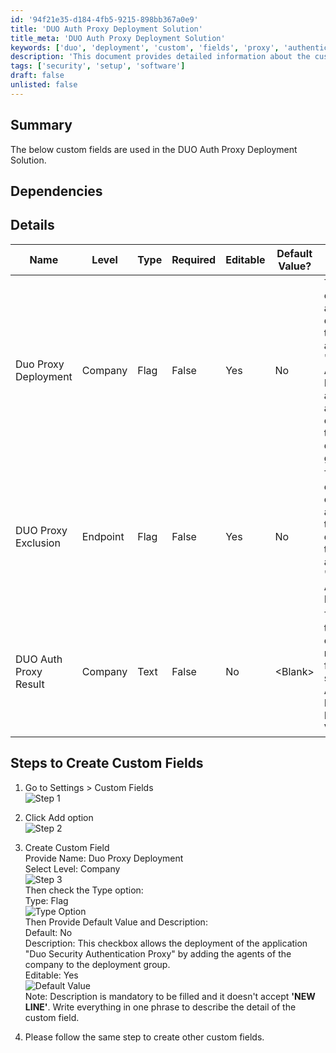 ```yaml
---
id: '94f21e35-d184-4fb5-9215-898bb367a0e9'
title: 'DUO Auth Proxy Deployment Solution'
title_meta: 'DUO Auth Proxy Deployment Solution'
keywords: ['duo', 'deployment', 'custom', 'fields', 'proxy', 'authentication', 'solution']
description: 'This document provides detailed information about the custom fields used in the DUO Auth Proxy Deployment Solution, including dependencies, field types, and step-by-step instructions for creating custom fields within the system.'
tags: ['security', 'setup', 'software']
draft: false
unlisted: false
---
```

## Summary

The below custom fields are used in the DUO Auth Proxy Deployment Solution.

## Dependencies

## Details

| Name                       | Level   | Type | Required | Editable | Default Value? | Description                                                                                                        |
|----------------------------|---------|------|----------|----------|-----------------|--------------------------------------------------------------------------------------------------------------------|
| Duo Proxy Deployment       | Company | Flag | False    | Yes      | No              | This checkbox allows the deployment of the application "Duo Security Authentication Proxy" by adding the agents of the company to the deployment group. |
| DUO Proxy Exclusion        | Endpoint| Flag | False    | Yes      | No              | This checkbox excludes the agent from the deployment of the application "Duo Security Authentication Proxy".      |
| DUO Auth Proxy Result      | Company | Text | False    | No       | \<Blank>         | This stores the success or failure result comes from the script "DUO Auth Proxy - Install/Update Latest Version". |

## Steps to Create Custom Fields

1. Go to Settings > Custom Fields  
   ![Step 1](../../../static/img/DUO-Auth-Proxy-Deployment/image_1.png)

2. Click Add option  
   ![Step 2](../../../static/img/DUO-Auth-Proxy-Deployment/image_2.png)

3. Create Custom Field  
   Provide Name: Duo Proxy Deployment  
   Select Level: Company  
   ![Step 3](../../../static/img/DUO-Auth-Proxy-Deployment/image_3.png)  
   Then check the Type option:  
   Type: Flag  
   ![Type Option](../../../static/img/DUO-Auth-Proxy-Deployment/image_4.png)  
   Then Provide Default Value and Description:  
   Default: No  
   Description: This checkbox allows the deployment of the application "Duo Security Authentication Proxy" by adding the agents of the company to the deployment group.  
   Editable: Yes  
   ![Default Value](../../../static/img/DUO-Auth-Proxy-Deployment/image_5.png)  
   Note: Description is mandatory to be filled and it doesn't accept **'NEW LINE'**. Write everything in one phrase to describe the detail of the custom field.

4. Please follow the same step to create other custom fields.












